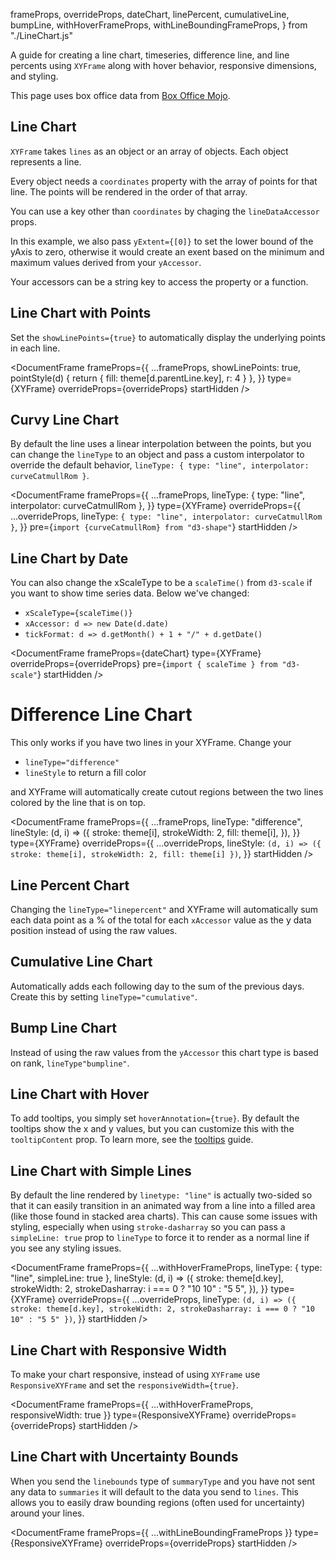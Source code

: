   frameProps,
  overrideProps,
  dateChart,
  linePercent,
  cumulativeLine,
  bumpLine,
  withHoverFrameProps,
  withLineBoundingFrameProps,
} from "./LineChart.js"

A guide for creating a line chart, timeseries, difference line, and line percents using `XYFrame`
along with hover behavior, responsive dimensions, and styling.

This page uses box office data from [Box Office Mojo](https://www.boxofficemojo.com/).

## Line Chart

`XYFrame` takes `lines` as an object or an array of objects. Each object represents a line.

Every object needs a `coordinates` property with the array of points for that line. The points will
be rendered in the order of that array.

You can use a key other than `coordinates` by chaging the `lineDataAccessor` props.

In this example, we also pass `yExtent={[0]}` to set the lower bound of the yAxis to zero, otherwise
it would create an exent based on the minimum and maximum values derived from your `yAccessor`.

Your accessors can be a string key to access the property or a function.

<DocumentFrame frameProps={frameProps} type={XYFrame} overrideProps={overrideProps} useExpanded />

## Line Chart with Points

Set the `showLinePoints={true}` to automatically display the underlying points in each line.

<DocumentFrame
  frameProps={{
    ...frameProps,
    showLinePoints: true,
    pointStyle(d) {
      return { fill: theme[d.parentLine.key], r: 4 }
    },
  }}
  type={XYFrame}
  overrideProps={overrideProps}
  startHidden
/>

## Curvy Line Chart

By default the line uses a linear interpolation between the points, but you can change the
`lineType` to an object and pass a custom interpolator to override the default behavior,
`lineType: { type: "line", interpolator: curveCatmullRom }`.

<DocumentFrame
  frameProps={{
    ...frameProps,
    lineType: { type: "line", interpolator: curveCatmullRom },
  }}
  type={XYFrame}
  overrideProps={{
    ...overrideProps,
    lineType: `{ type: "line", interpolator: curveCatmullRom }`,
  }}
  pre={`import {curveCatmullRom} from "d3-shape"`}
  startHidden
/>

## Line Chart by Date

You can also change the xScaleType to be a `scaleTime()` from `d3-scale` if you want to show time
series data. Below we've changed:

- `xScaleType={scaleTime()}`
- `xAccessor: d => new Date(d.date)`
- `tickFormat: d => d.getMonth() + 1 + "/" + d.getDate()`

<DocumentFrame
  frameProps={dateChart}
  type={XYFrame}
  overrideProps={overrideProps}
  pre={`import { scaleTime } from "d3-scale"`}
  startHidden
/>

# Difference Line Chart

This only works if you have two lines in your XYFrame. Change your

- `lineType="difference"`
- `lineStyle` to return a fill color

and XYFrame will automatically create cutout regions between the two lines colored by the line that
is on top.

<DocumentFrame
  frameProps={{
    ...frameProps,
    lineType: "difference",
    lineStyle: (d, i) => ({
      stroke: theme[i],
      strokeWidth: 2,
      fill: theme[i],
    }),
  }}
  type={XYFrame}
  overrideProps={{
    ...overrideProps,
    lineStyle: `(d, i) => ({
      stroke: theme[i],
      strokeWidth: 2,
      fill: theme[i]
    })`,
  }}
  startHidden
/>

## Line Percent Chart

Changing the `lineType="linepercent"` and XYFrame will automatically sum each data point as a % of
the total for each `xAccessor` value as the y data position instead of using the raw values.

<DocumentFrame frameProps={linePercent} type={XYFrame} overrideProps={overrideProps} startHidden />

## Cumulative Line Chart

Automatically adds each following day to the sum of the previous days. Create this by setting
`lineType="cumulative"`.

<DocumentFrame
  frameProps={cumulativeLine}
  type={XYFrame}
  overrideProps={overrideProps}
  startHidden
/>

## Bump Line Chart

Instead of using the raw values from the `yAccessor` this chart type is based on rank,
`lineType"bumpline"`.

<DocumentFrame frameProps={bumpLine} type={XYFrame} overrideProps={overrideProps} startHidden />

## Line Chart with Hover

To add tooltips, you simply set `hoverAnnotation={true}`. By default the tooltips show the x and y
values, but you can customize this with the `tooltipContent` prop. To learn more, see the
[tooltips](/guides/tooltips) guide.

<DocumentFrame
  frameProps={withHoverFrameProps}
  type={XYFrame}
  overrideProps={overrideProps}
  startHidden
/>

## Line Chart with Simple Lines

By default the line rendered by `linetype: "line"` is actually two-sided so that it can easily
transition in an animated way from a line into a filled area (like those found in stacked area
charts). This can cause some issues with styling, especially when using `stroke-dasharray` so you
can pass a `simpleLine: true` prop to `lineType` to force it to render as a normal line if you see
any styling issues.

<DocumentFrame
  frameProps={{
    ...withHoverFrameProps,
    lineType: { type: "line", simpleLine: true },
    lineStyle: (d, i) => ({
      stroke: theme[d.key],
      strokeWidth: 2,
      strokeDasharray: i === 0 ? "10 10" : "5 5",
    }),
  }}
  type={XYFrame}
  overrideProps={{
    ...overrideProps,
    lineType: `(d, i) => ({
      stroke: theme[d.key],
      strokeWidth: 2,
      strokeDasharray: i === 0 ? "10 10" : "5 5"
    })`,
  }}
  startHidden
/>

## Line Chart with Responsive Width

To make your chart responsive, instead of using `XYFrame` use `ResponsiveXYFrame` and set the
`responsiveWidth={true}`.

<DocumentFrame
  frameProps={{ ...withHoverFrameProps, responsiveWidth: true }}
  type={ResponsiveXYFrame}
  overrideProps={overrideProps}
  startHidden
/>

## Line Chart with Uncertainty Bounds

When you send the `linebounds` type of `summaryType` and you have not sent any data to `summaries`
it will default to the data you send to `lines`. This allows you to easily draw bounding regions
(often used for uncertainty) around your lines.

<DocumentFrame
  frameProps={{ ...withLineBoundingFrameProps }}
  type={ResponsiveXYFrame}
  overrideProps={overrideProps}
  startHidden
/>
